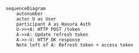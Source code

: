 ```mermaid
sequenceDiagram
	autonumber
	actor U as User
	participant A as Hasura Auth
	U->>+A: HTTP POST /token
	A->>A: Update refresh token
	A->>-U: HTTP OK response
	Note left of A: Refresh token + access token
```
